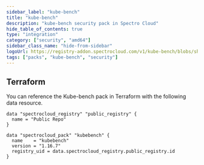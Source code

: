 ```yaml
---
sidebar_label: "kube-bench"
title: "kube-bench"
description: "kube-bench security pack in Spectro Cloud"
hide_table_of_contents: true
type: "integration"
category: ["security", "amd64"]
sidebar_class_name: "hide-from-sidebar"
logoUrl: https://registry-addon.spectrocloud.com/v1/kube-bench/blobs/sha256:28c233e5ad884d5356a183c37f323263eb4acca860c28b326ecd99094b500c31?type=image.webp
tags: ["packs", "kube-bench", "security"]
---
```


<RedirectPackPage packName="kubebench" />

## Terraform

You can reference the Kube-bench pack in Terraform with the following data resource.

```hcl
data "spectrocloud_registry" "public_registry" {
  name = "Public Repo"
}

data "spectrocloud_pack" "kubebench" {
  name    = "kubebench"
  version = "1.16.7"
  registry_uid = data.spectrocloud_registry.public_registry.id
}
```
